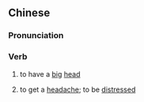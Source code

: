 ==Chinese==
{{zh-forms|s=头大}}

===Pronunciation===
{{zh-pron
|m=tóudà
|c=tau4 daai6
|mn=thâu-tōa
|cat=v
}}

===Verb===
{{zh-verb}}

# {{lb|zh|literally}} to have a [[big]] [[head]]
# {{lb|zh|figuratively}} to get a [[headache]]; to be [[distressed]]